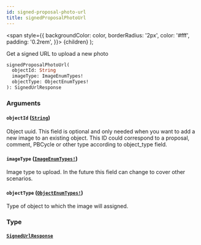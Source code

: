 ```yaml
---
id: signed-proposal-photo-url
title: signedProposalPhotoUrl
---
```


<span
style={{
      backgroundColor: color,
      borderRadius: '2px',
      color: '#fff',
      padding: '0.2rem',
    }}>
{children}
</span>
);

Get a signed URL to upload a new photo

```graphql
signedProposalPhotoUrl(
  objectId: String
  imageType: ImageEnumTypes!
  objectType: ObjectEnumTypes!
): SignedUrlResponse

```

### Arguments

#### `objectId` ([`String`](/docs/api/scalars/string))

Object uuid. This field is optional and only needed when you want to add a new image
to an existing object. This ID could correspond to a proposal, comment, PBCycle or
other type according to object_type field.

#### `imageType` ([`ImageEnumTypes!`](/docs/api/enums/image-enum-types))

Image type to upload. In the future this field can change to cover other scenarios.

#### `objectType` ([`ObjectEnumTypes!`](/docs/api/enums/object-enum-types))

Type of object to which the image will assigned.

### Type

#### [`SignedUrlResponse`](/docs/api/objects/signed-url-response)
